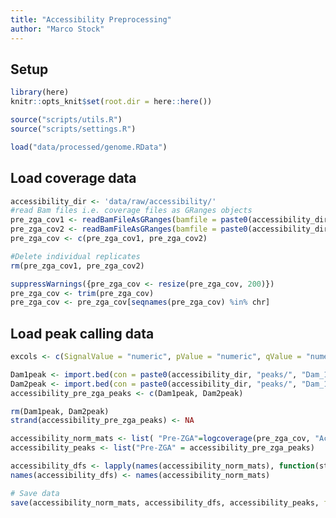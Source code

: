 ```yaml
---
title: "Accessibility Preprocessing"
author: "Marco Stock"
---
```


## Setup
```r
library(here)
knitr::opts_knit$set(root.dir = here::here())
```
```r
source("scripts/utils.R")
source("scripts/settings.R")
```
```r
load("data/processed/genome.RData")
```

## Load coverage data
```r
accessibility_dir <- 'data/raw/accessibility/'
#read Bam files i.e. coverage files as GRanges objects
pre_zga_cov1 <- readBamFileAsGRanges(bamfile = paste0(accessibility_dir, "Dam_1_SLX-20130_AR008_s_1_r.sorted.bam"), bamindex = paste0(accessibility_dir, "Dam_1_SLX-20130_AR008_s_1_r.sorted.bam.bai"))
pre_zga_cov2 <- readBamFileAsGRanges(bamfile = paste0(accessibility_dir, "Dam_1_SLX-20130_AR009_s_1_r.sorted.bam"), bamindex = paste0(accessibility_dir, "Dam_1_SLX-20130_AR009_s_1_r.sorted.bam.bai"))
pre_zga_cov <- c(pre_zga_cov1, pre_zga_cov2)

#Delete individual replicates
rm(pre_zga_cov1, pre_zga_cov2)

suppressWarnings({pre_zga_cov <- resize(pre_zga_cov, 200)})
pre_zga_cov <- trim(pre_zga_cov)
pre_zga_cov <- pre_zga_cov[seqnames(pre_zga_cov) %in% chr]
```

## Load peak calling data
```r
excols <- c(SignalValue = "numeric", pValue = "numeric", qValue = "numeric")

Dam1peak <- import.bed(con = paste0(accessibility_dir, "peaks/", "Dam_1_SLX-20130_AR008_s_1_r.sorted.bam_peaks01_peaks.broadPeak"), extraCols = excols)
Dam2peak <- import.bed(con = paste0(accessibility_dir, "peaks/", "Dam_1_SLX-20130_AR009_s_1_r.sorted.bam_peaks01_peaks.broadPeak"), extraCols = excols)
accessibility_pre_zga_peaks <- c(Dam1peak, Dam2peak)

rm(Dam1peak, Dam2peak)
strand(accessibility_pre_zga_peaks) <- NA
```

```r
accessibility_norm_mats <- list( "Pre-ZGA"=logcoverage(pre_zga_cov, "Accessibility Pre-ZGA", value_name=expression("Accessibility [log"[2]*"]")))
accessibility_peaks <- list("Pre-ZGA" = accessibility_pre_zga_peaks)

accessibility_dfs <- lapply(names(accessibility_norm_mats), function(stage) build_df(accessibility_norm_mats[[stage]], accessibility_peaks[[stage]]))
names(accessibility_dfs) <- names(accessibility_norm_mats)
```

```r
# Save data
save(accessibility_norm_mats, accessibility_dfs, accessibility_peaks, file = paste0("data/processed/accessibility.RData"))
```